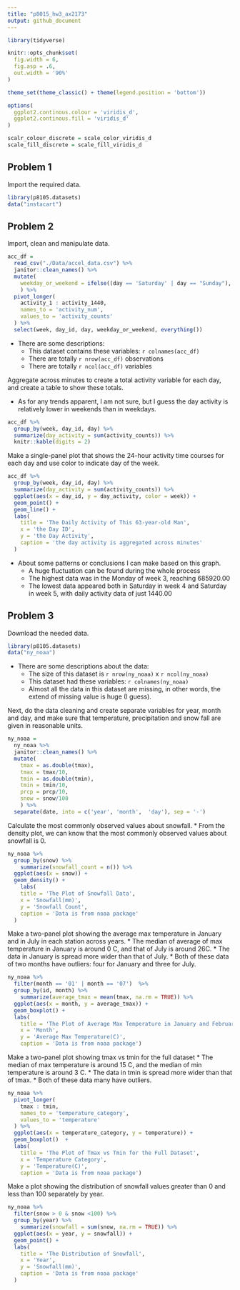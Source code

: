 ```yaml
---
title: "p8015_hw3_ax2173"
output: github_document
---
```


```r
library(tidyverse)

knitr::opts_chunk$set(
  fig.width = 6,
  fig.asp = .6,
  out.width = '90%'
)

theme_set(theme_classic() + theme(legend.position = 'bottom'))

options(
  ggplot2.continous.colour = 'viridis_d',
  ggplot2.continous.fill = 'viridis_d'
)

scalr_colour_discrete = scale_color_viridis_d
scale_fill_discrete = scale_fill_viridis_d
```

## Problem 1

Import the required data.

```r
library(p8105.datasets)
data("instacart")
```


## Problem 2

Import, clean and manipulate data.

```r
acc_df = 
  read_csv("./Data/accel_data.csv") %>% 
  janitor::clean_names() %>% 
  mutate(
    weekday_or_weekend = ifelse((day == 'Saturday' | day == "Sunday"), 'Weekend', 'Weekday')
    ) %>% 
  pivot_longer(
    activity_1 : activity_1440,
    names_to = 'activity_num',
    values_to = 'activity_counts'
  ) %>% 
  select(week, day_id, day, weekday_or_weekend, everything())
```

* There are some descriptions:
  * This dataset contains these variables: `r colnames(acc_df)`
  * There are totally `r nrow(acc_df)` observations
  * There are totally `r ncol(acc_df)` variables

Aggregate across minutes to create a total activity variable for each day, and create a table to show these totals. 

* As for any trends apparent, I am not sure, but I guess the day activity is relatively lower in weekends than in weekdays.

```r
acc_df %>% 
  group_by(week, day_id, day) %>% 
  summarize(day_activity = sum(activity_counts)) %>% 
  knitr::kable(digits = 2)
```

Make a single-panel plot that shows the 24-hour activity time courses for each day and use color to indicate day of the week.

```r
acc_df %>% 
  group_by(week, day_id, day) %>% 
  summarize(day_activity = sum(activity_counts)) %>% 
  ggplot(aes(x = day_id, y = day_activity, color = week)) +
  geom_point() +
  geom_line() +
  labs(
    title = 'The Daily Activity of This 63-year-old Man',
    x = 'the Day ID',
    y = 'the Day Activity',
    caption = 'the day activity is aggregated across minutes'
  )
```

* About some patterns or conclusions I can make based on this graph.
  * A huge fluctuation can be found during the whole process
  * The highest data was in the Monday of week 3, reaching 685920.00
  * The lowest data appeared both in Saturday in week 4 and Saturday in week 5, with daily activity data of just 1440.00

## Problem 3

Download the needed data.

```r
library(p8105.datasets)
data("ny_noaa")
```

* There are some descriptions about the data:
  * The size of this dataset is `r nrow(ny_noaa)` x `r ncol(ny_noaa)`
  * This dataset had these variables: `r colnames(ny_noaa)`
  * Almost all the data in this dataset are missing, in other words, the extend of missing value is huge (I guess).
  
Next, do the data cleaning and create separate variables for year, month and day, and make sure that temperature, precipitation and snow fall are given in reasonable units.
  
```r
ny_noaa = 
  ny_noaa %>% 
  janitor::clean_names() %>% 
  mutate(
    tmax = as.double(tmax),
    tmax = tmax/10,
    tmin = as.double(tmin),
    tmin = tmin/10,
    prcp = prcp/10,
    snow = snow/100
    ) %>% 
  separate(date, into = c('year', 'month',  'day'), sep = '-')
```

Calculate the most commonly observed values about snowfall. 
  * From the density plot, we can know that the most commonly observed values about snowfall is 0.

```r
ny_noaa %>% 
  group_by(snow) %>% 
    summarize(snowfall_count = n()) %>% 
  ggplot(aes(x = snow)) +
  geom_density() +
    labs(
    title = 'The Plot of Snowfall Data',
    x = 'Snowfall(mm)',
    y = 'Snowfall Count',
    caption = 'Data is from noaa package'
  )
```

Make a two-panel plot showing the average max temperature in January and in July in each station across years.
  * The median of average of max temperature in January is around 0 C, and that of July is around 26C.
  * The data in January is spread more wider than that of July.
  * Both of these data of two months have outliers: four for January and three for July.

```r
ny_noaa %>% 
  filter(month == '01' | month == '07')  %>% 
  group_by(id, month) %>% 
    summarize(average_tmax = mean(tmax, na.rm = TRUE)) %>% 
  ggplot(aes(x = month, y = average_tmax)) +
  geom_boxplot() +
  labs(
    title = 'The Plot of Average Max Temperature in January and February',
    x = 'Month',
    y = 'Average Max Temperature(C)',
    caption = 'Data is from noaa package')
```

Make a two-panel plot showing tmax vs tmin for the full dataset
  * The median of max temperature is around 15 C, and the median of min temperature is around 3 C.
  * The data in tmin is spread more wider than that of tmax.
  * Both of these data many have outliers.

```r
ny_noaa %>% 
  pivot_longer(
    tmax : tmin,
    names_to = 'temperature_category',
    values_to = 'temperature'
  ) %>% 
  ggplot(aes(x = temperature_category, y = temperature)) +
  geom_boxplot()  +
  labs(
    title = 'The Plot of Tmax vs Tmin for the Full Dataset',
    x = 'Temperature Category',
    y = 'Temperature(C)',
    caption = 'Data is from noaa package')
```

Make a plot showing the distribution of snowfall values greater than 0 and less than 100 separately by year.

```r
ny_noaa %>% 
  filter(snow > 0 & snow <100) %>% 
  group_by(year) %>% 
    summarize(snowfall = sum(snow, na.rm = TRUE)) %>% 
  ggplot(aes(x = year, y = snowfall)) + 
  geom_point() +
  labs(
    title = 'The Distribution of Snowfall',
    x = 'Year',
    y = 'Snowfall(mm)',
    caption = 'Data is from noaa package'
  )
```
